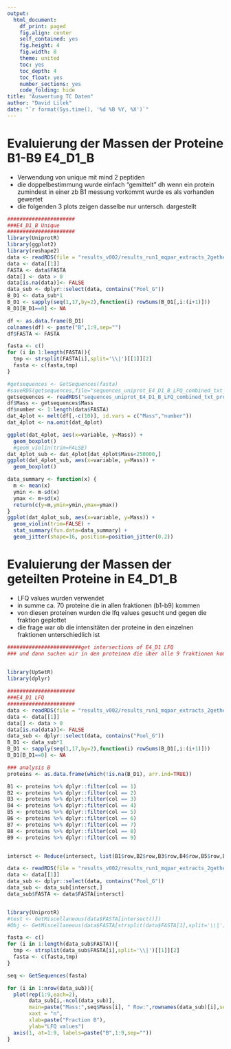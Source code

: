 ```yaml
---
output:
  html_document:
    df_print: paged
    fig.align: center
    self_contained: yes
    fig.height: 4
    fig.width: 8
    theme: united
    toc: yes
    toc_depth: 4
    toc_float: yes
    number_sections: yes
    code_folding: hide
title: "Auswertung TC Daten"
author: "David Lilek"
date: "`r format(Sys.time(), '%d %B %Y, %X')`"
---
```


# Evaluierung der Massen der Proteine B1-B9 E4_D1_B

* Verwendung von unique mit mind 2 peptiden
* die doppelbestimmung wurde einfach "gemittelt" dh wenn ein protein zumindest in einer zb B1 messung vorkommt wurde es als vorhanden gewertet
* die folgenden 3 plots zeigen dasselbe nur untersch. dargestellt

```r
######################
###E4_D1_B Unique
######################
library(UniprotR)
library(ggplot2)
library(reshape2)
data <- readRDS(file = "results_v002/results_run1_mqpar_extracts_2gether_E4_D1_B_LFQ_combined_txt_proteinGroups.txt_Unique.RDS")
data <- data[[1]]
FASTA <- data$FASTA
data[] <- data > 0
data[is.na(data)]<- FALSE  
data_sub <- dplyr::select(data, contains("Pool_G"))
B_D1 <- data_sub*1
B_D1 <- sapply(seq(1,17,by=2),function(i) rowSums(B_D1[,i:(i+1)]))
B_D1[B_D1==0] <- NA

df <- as.data.frame(B_D1)
colnames(df) <- paste("B",1:9,sep="")
df$FASTA <- FASTA

fasta <- c()
for (i in 1:length(FASTA)){
  tmp <- strsplit(FASTA[i],split='\\|')[[1]][2]
  fasta <- c(fasta,tmp)
}

#getsequences <- GetSequences(fasta)
#saveRDS(getsequences,file="sequences_uniprot_E4_D1_B_LFQ_combined_txt_proteinGroups.txt_Unique.RDS")
getsequences <- readRDS("sequences_uniprot_E4_D1_B_LFQ_combined_txt_proteinGroups.txt_Unique.RDS")
df$Mass <- getsequences$Mass
df$number <- 1:length(data$FASTA)
dat_4plot <- melt(df[,-c(10)], id.vars = c("Mass","number"))
dat_4plot <- na.omit(dat_4plot)

ggplot(dat_4plot, aes(x=variable, y=Mass)) + 
  geom_boxplot()
  #geom_violin(trim=FALSE)
dat_4plot_sub <- dat_4plot[dat_4plot$Mass<250000,]
ggplot(dat_4plot_sub, aes(x=variable, y=Mass)) + 
  geom_boxplot()

data_summary <- function(x) {
  m <- mean(x)
  ymin <- m-sd(x)
  ymax <- m+sd(x)
  return(c(y=m,ymin=ymin,ymax=ymax))
}
ggplot(dat_4plot_sub, aes(x=variable, y=Mass)) + 
  geom_violin(trim=FALSE) +
  stat_summary(fun.data=data_summary) + 
  geom_jitter(shape=16, position=position_jitter(0.2))

```


# Evaluierung der Massen der geteilten Proteine in E4_D1_B

* LFQ values wurden verwendet
* in summe ca. 70 proteine die in allen fraktionen (b1-b9) kommen
* von diesen proteinen wurden die lfq values gesucht und gegen die fraktion geplottet
* die frage war ob die intensitäten der proteine in den einzelnen fraktionen unterschiedlich ist

```r
########################get intersections of E4_D1 LFQ
### und dann suchen wir in den proteinen die über alle 9 fraktionen kommen die massen


library(UpSetR)
library(dplyr)
  
######################
###E4_D1 LFQ
######################
data <- readRDS(file = "results_v002/results_run1_mqpar_extracts_2gether_E4_D1_B_LFQ_combined_txt_proteinGroups.txt_LFQ.RDS")
data <- data[[1]]
data[] <- data > 0
data[is.na(data)]<- FALSE  
data_sub <- dplyr::select(data, contains("Pool_G"))
B_D1 <- data_sub*1
B_D1 <- sapply(seq(1,17,by=2),function(i) rowSums(B_D1[,i:(i+1)]))
B_D1[B_D1==0] <- NA

### analysis B
proteins <- as.data.frame(which(!is.na(B_D1), arr.ind=TRUE))

B1 <- proteins %>% dplyr::filter(col == 1)
B2 <- proteins %>% dplyr::filter(col == 2)
B3 <- proteins %>% dplyr::filter(col == 3)
B4 <- proteins %>% dplyr::filter(col == 4)
B5 <- proteins %>% dplyr::filter(col == 5)
B6 <- proteins %>% dplyr::filter(col == 6)
B7 <- proteins %>% dplyr::filter(col == 7)
B8 <- proteins %>% dplyr::filter(col == 8)
B9 <- proteins %>% dplyr::filter(col == 9)


intersct <- Reduce(intersect, list(B1$row,B2$row,B3$row,B4$row,B5$row,B6$row,B7$row,B8$row,B9$row))

data <- readRDS(file = "results_v002/results_run1_mqpar_extracts_2gether_E4_D1_B_LFQ_combined_txt_proteinGroups.txt_LFQ.RDS")
data <- data[[1]]
data_sub <- dplyr::select(data, contains("Pool_G"))
data_sub <- data_sub[intersct,]
data_sub$FASTA <- data$FASTA[intersct]


library(UniprotR)
#test <- GetMiscellaneous(data$FASTA[intersect()])
#Obj <- GetMiscellaneous(data$FASTA[strsplit(data$FASTA[1],split='\\|')[[1]][2]]

fasta <- c()
for (i in 1:length(data_sub$FASTA)){
  tmp <- strsplit(data_sub$FASTA[i],split='\\|')[[1]][2]
  fasta <- c(fasta,tmp)
}

seq <- GetSequences(fasta)

for (i in 1:nrow(data_sub)){
  plot(rep(1:9,each=2),
       data_sub[i,-ncol(data_sub)],
       main=paste("Mass:",seq$Mass[i], " Row:",rownames(data_sub)[i],sep=""),
       xaxt = "n",
       xlab=paste("Fraction B"),
       ylab="LFQ values")
  axis(1, at=1:9, labels=paste("B",1:9,sep=""))
}



```

